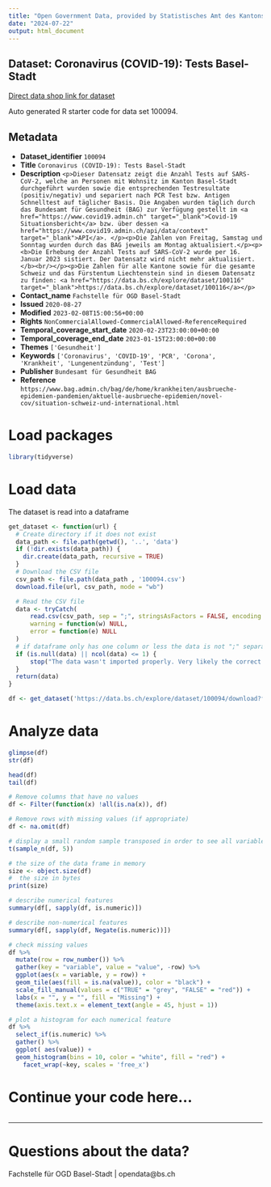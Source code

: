 ```yaml
---
title: "Open Government Data, provided by Statistisches Amt des Kantons Basel-Stadt - Fachstelle OGD"
date: "2024-07-22"
output: html_document
---
```


## Dataset: Coronavirus (COVID-19): Tests Basel-Stadt

[Direct data shop link for dataset](https://data.bs.ch/explore/dataset/100094)

Auto generated R starter code for data set 100094.

## Metadata

- **Dataset_identifier** `100094`
- **Title** `Coronavirus (COVID-19): Tests Basel-Stadt`
- **Description** `<p>Dieser Datensatz zeigt die Anzahl Tests auf SARS-CoV-2, welche an Personen mit Wohnsitz im Kanton Basel-Stadt durchgeführt wurden sowie die entsprechenden Testresultate (positiv/negativ) und separiert nach PCR Test bzw. Antigen Schnelltest auf täglicher Basis. Die Angaben wurden täglich durch das Bundesamt für Gesundheit (BAG) zur Verfügung gestellt im <a href="https://www.covid19.admin.ch" target="_blank">Covid-19 Situationsbericht</a> bzw. über dessen <a href="https://www.covid19.admin.ch/api/data/context" target="_blank">API</a>. </p><p>Die Zahlen von Freitag, Samstag und Sonntag wurden durch das BAG jeweils am Montag aktualisiert.</p><p><b>Die Erhebung der Anzahl Tests auf SARS-CoV-2 wurde per 16. Januar 2023 sistiert. Der Datensatz wird nicht mehr aktualisiert.</b><br/></p><p>Die Zahlen für alle Kantone sowie für die gesamte Schweiz und das Fürstentum Liechtenstein sind in diesem Datensatz zu finden: <a href="https://data.bs.ch/explore/dataset/100116" target="_blank">https://data.bs.ch/explore/dataset/100116</a></p>`
- **Contact_name** `Fachstelle für OGD Basel-Stadt`
- **Issued** `2020-08-27`
- **Modified** `2023-02-08T15:00:56+00:00`
- **Rights** `NonCommercialAllowed-CommercialAllowed-ReferenceRequired`
- **Temporal_coverage_start_date** `2020-02-23T23:00:00+00:00`
- **Temporal_coverage_end_date** `2023-01-15T23:00:00+00:00`
- **Themes** `['Gesundheit']`
- **Keywords** `['Coronavirus', 'COVID-19', 'PCR', 'Corona', 'Krankheit', 'Lungenentzündung', 'Test']`
- **Publisher** `Bundesamt für Gesundheit BAG`
- **Reference** `https://www.bag.admin.ch/bag/de/home/krankheiten/ausbrueche-epidemien-pandemien/aktuelle-ausbrueche-epidemien/novel-cov/situation-schweiz-und-international.html`


# Load packages

```r

library(tidyverse)
```

# Load data

The dataset is read into a dataframe

```r
get_dataset <- function(url) {
  # Create directory if it does not exist
  data_path <- file.path(getwd(), '..', 'data')
  if (!dir.exists(data_path)) {
    dir.create(data_path, recursive = TRUE)
  }
  # Download the CSV file
  csv_path <- file.path(data_path , '100094.csv')
  download.file(url, csv_path, mode = "wb")

  # Read the CSV file
  data <- tryCatch(
      read.csv(csv_path, sep = ";", stringsAsFactors = FALSE, encoding = "UTF-8"),
      warning = function(w) NULL,
      error = function(e) NULL
  )
  # if dataframe only has one column or less the data is not ";" separated
  if (is.null(data) || ncol(data) <= 1) {
      stop("The data wasn't imported properly. Very likely the correct separator couldn't be found.\nPlease check the dataset manually and adjust the code.")
  }
  return(data)
}
```

```r

df <- get_dataset('https://data.bs.ch/explore/dataset/100094/download?format=csv&timezone=Europe%2FZurich')

```

# Analyze data

```r

glimpse(df)
str(df)

head(df)
tail(df)

```

```r
# Remove columns that have no values
df <- Filter(function(x) !all(is.na(x)), df)

# Remove rows with missing values (if appropriate)
df <- na.omit(df)
```

```r
# display a small random sample transposed in order to see all variables
t(sample_n(df, 5))
```

```r
# the size of the data frame in memory
size <- object.size(df)
#  the size in bytes
print(size)
```

```r
# describe numerical features
summary(df[, sapply(df, is.numeric)])
```

```r
# describe non-numerical features
summary(df[, sapply(df, Negate(is.numeric))])
```

```r
# check missing values
df %>%
  mutate(row = row_number()) %>%
  gather(key = "variable", value = "value", -row) %>%
  ggplot(aes(x = variable, y = row)) +
  geom_tile(aes(fill = is.na(value)), color = "black") +
  scale_fill_manual(values = c("TRUE" = "grey", "FALSE" = "red")) +
  labs(x = "", y = "", fill = "Missing") +
  theme(axis.text.x = element_text(angle = 45, hjust = 1))
```

```r
# plot a histogram for each numerical feature
df %>%
  select_if(is.numeric) %>%
  gather() %>%
  ggplot( aes(value)) +
  geom_histogram(bins = 10, color = "white", fill = "red") +
    facet_wrap(~key, scales = 'free_x')
```

# Continue your code here...

```r

```
------------------------------------------------------------------------

# Questions about the data?

Fachstelle für OGD Basel-Stadt | opendata@bs.ch
